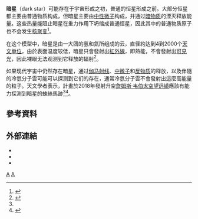 {{About|由暗物质组成的天体|其他名为暗星的天体|暗星}}
'''暗星'''（dark star）可能存在于宇宙形成之初，普通的恒星形成之前。大部分恒星都主要由普通物质构成，但暗星主要由[[中性微子|中性微子]]构成，并通过[[暗物质|暗物质]]的湮灭释放能量。这些热量能阻止暗星在重力作用下坍缩成普通恒星，因此其中的普通物质原子也不会发生[[核聚变|核聚变]]<ref>{{Cite journal|title=Dark Matter and the First Stars: A New Phase of Stellar Evolution|url=https://link.aps.org/doi/10.1103/PhysRevLett.100.051101|last=Spolyar|first=Douglas|last2=Freese|first2=Katherine|date=2008-02-04|journal=Physical Review Letters|issue=5|doi=10.1103/PhysRevLett.100.051101|volume=100|pages=051101|language=en|arxiv=0705.0521|bibcode=2008PhRvL.100e1101S|issn=0031-9007|last3=Gondolo|first3=Paolo}}</ref>。

在这个模型中，暗星是由一大团的氢和氦所组成的云，直径約达到4到2000个[[天文单位|天文单位]]，由於表面温度较低，暗星只會發射出[[紅外線|紅外線]]，即熱能，不會發射出[[可見光|可見光]]，因此裸眼无法观测到它释放的辐射<ref name="Siegel">{{Cite web|title=Were the first stars dark?|url=https://www.eurekalert.org/news-releases/637940|access-date=2022-04-21|date=2007-12-02|work=EurekAlert!|language=en|archive-date=2022-04-21|archive-url=https://web.archive.org/web/20220421075430/https://www.eurekalert.org/news-releases/637940}}</ref>。

如果现代宇宙中仍然存在暗星，通过[[伽马射线|伽马射线]]、[[中微子|中微子]]和[[反物质|反物质]]的释放，以及伴隨的冷氫分子雲可能可以探测到它们的存在，通常冷氫分子雲不會發射出這麼高能量的粒子。天文學者{{le|凱瑟琳·福麗姿|Katherine Freese}}表示，計畫於2018年發射升空[[詹姆斯·韦伯太空望远镜|詹姆斯·韦伯太空望远镜]]應該有能力探測到暗星的蛛絲馬跡<ref name="Siegel" /><ref>{{Cite web|title=Dark matter powered the first stars, physicists speculate|url=https://news.umich.edu/dark-matter-powered-the-first-stars-physicists-speculate/|access-date=2022-04-21|date=2007-12-14|work=[[密歇根大学|University of Michigan]] News|language=en-US|archive-date=2022-06-20|archive-url=https://web.archive.org/web/20220620042010/https://news.umich.edu/dark-matter-powered-the-first-stars-physicists-speculate/}}</ref>。

==參考資料==
{{reflist}}

==外部連結==
*{{Cite journal|title=The Effect of Dark Matter on the First Stars: A New Phase of Stellar Evolution|url=http://aip.scitation.org/doi/abs/10.1063/1.2905656|last=Freese|first=Katherine|last2=Gondolo|first2=Paolo|date=2008|doi=10.1063/1.2905656|location=Santa Fe (New Mexico)|pages=42–44|arxiv=0705.0521|last3=Spolyar|first3=Douglas|journal=|access-date=2022-04-21|archive-date=2022-04-21|archive-url=https://web.archive.org/web/20220421075426/https://aip.scitation.org/doi/abs/10.1063/1.2905656}}
*{{Cite web|title=Study: Dark matter in newborn universe doused earliest stars|url=https://phys.org/news/2007-12-dark-newborn-universe-doused-earliest.html|date=2007-12-03|work=Phys.org|language=en|access-date=2022-04-21|archive-date=2022-04-21|archive-url=https://web.archive.org/web/20220421075421/https://phys.org/news/2007-12-dark-newborn-universe-doused-earliest.html}}
*{{Cite journal|title=Dark Stars: the First Stars in the Universe may be powered by Dark Matter Heating|url=http://aip.scitation.org/doi/abs/10.1063/1.3232192|last=Freese|first=Katherine|last2=Bodenheimer|first2=Peter|date=2009|journal=AIP Conference Proceedings|publisher=AIP|doi=10.1063/1.3232192|location=Marina del Rey (California)|pages=33–38|language=en|arxiv=0812.4844|last3=Gondolo|first3=Paolo|last4=Spolyar|first4=Douglas|last5=Cline|first5=David B.|access-date=2022-04-21|archive-date=2022-04-21|archive-url=https://web.archive.org/web/20220421075438/https://aip.scitation.org/doi/abs/10.1063/1.3232192}}

{{恒星}}
{{暗物質}}

[[Category:天文学术语|A]]
[[Category:恆星類型|A]]